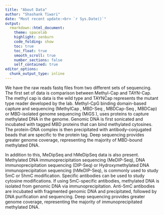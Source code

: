 ```yaml
---
title: "About Data"
author: "Shashank Tiwari"
date: "Most recent update:<br> `r Sys.Date()`"
output: 
  rmarkdown::html_document: 
    theme: spacelab
    highlight: zenburn 
    code_folding: show 
    toc: true 
    toc_float: true
    smooth_scroll: true
    number_sections: false 
    self_contained: true 
editor_options: 
  chunk_output_type: inline
---
```


We have the raw reads fastq files from two different sets of sequencing. The first set of data is comparison between Methyl-Cap and TAYN-Cap. The methyl cap is data is the wild type and TAYNCap represents the mutant type reader developed by the lab. Methyl-CpG binding domain-based capture and sequencing (MethylCap , MBD-Seq , MBDCap-Seq , MBDCap) or MBD-isolated genome sequencing (MiGS ), uses proteins to capture methylated DNA in the genome. Genomic DNA is first sonicated and incubated with tagged MBD proteins that can bind methylated cytosines. The protein-DNA complex is then precipitated with antibody-conjugated beads that are specific to the protein tag. Deep sequencing provides greater genome coverage, representing the majority of MBD-bound methylated DNA.

In addition to this, MeDipSeq and hMeDipSeq data is also present. Methylated DNA immunoprecipitation sequencing (MeDIP-Seq), DNA immunoprecipitation sequencing (DIP-Seq) or Hydroxymethylated DNA immunoprecipitation sequencing (hMeDIP-Seq), is commonly used to study 5mC or 5hmC modification. Specific antibodies can be used to study cytosine modifications. If using 5mC-specific antibodies, methylated DNA is isolated from genomic DNA via immunoprecipitation. Anti-5mC antibodies are incubated with fragmented genomic DNA and precipitated, followed by DNA purification and sequencing. Deep sequencing provides greater genome coverage, representing the majority of immunoprecipitated methylated DNA.